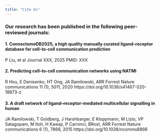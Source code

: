 ```yaml
---
title: "Cite Us"
---
```


### Our research has been published in the following peer-reviewed journals:


#### 1. ConnectomeDB2025, a high quality manually curated ligand-receptor database for cell-to-cell communication prediction
P Liu, et al
Journal XXX, 2025
PMID: XXX

#### 2. Predicting cell-to-cell communication networks using NATMI
R Hou, E Denisenko, HT Ong, JA Ramilowski, ARR Forrest
Nature communications 11 (1), 5011, 2020
https://doi.org/10.1038/s41467-020-18873-z

#### 3. A draft network of ligand–receptor-mediated multicellular signalling in human
JA Ramilowski, T Goldberg, J Harshbarger, E Kloppmann, M Lizio, VP Satagopam, M Itoh, H Kawaji, P Carninci, BRost, ARR Forrest
Nature communications 6 (1), 7866, 2015
https://doi.org/10.1038/ncomms8866


